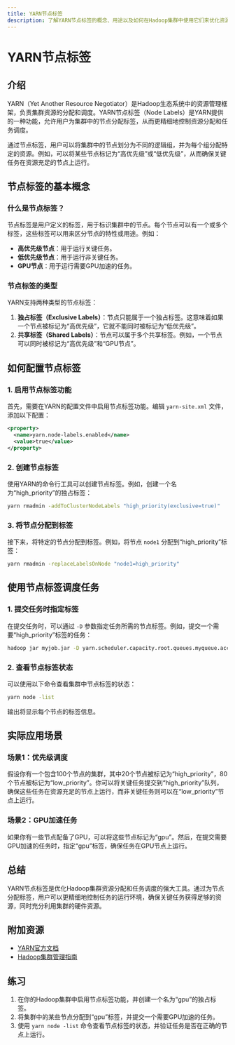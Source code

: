 ```yaml
---
title: YARN节点标签
description: 了解YARN节点标签的概念、用途以及如何在Hadoop集群中使用它们来优化资源分配。
---
```


# YARN节点标签

## 介绍

YARN（Yet Another Resource Negotiator）是Hadoop生态系统中的资源管理框架，负责集群资源的分配和调度。YARN节点标签（Node Labels）是YARN提供的一种功能，允许用户为集群中的节点分配标签，从而更精细地控制资源分配和任务调度。

通过节点标签，用户可以将集群中的节点划分为不同的逻辑组，并为每个组分配特定的资源。例如，可以将某些节点标记为“高优先级”或“低优先级”，从而确保关键任务在资源充足的节点上运行。

## 节点标签的基本概念

### 什么是节点标签？

节点标签是用户定义的标签，用于标识集群中的节点。每个节点可以有一个或多个标签，这些标签可以用来区分节点的特性或用途。例如：

- **高优先级节点**：用于运行关键任务。
- **低优先级节点**：用于运行非关键任务。
- **GPU节点**：用于运行需要GPU加速的任务。

### 节点标签的类型

YARN支持两种类型的节点标签：

1. **独占标签（Exclusive Labels）**：节点只能属于一个独占标签。这意味着如果一个节点被标记为“高优先级”，它就不能同时被标记为“低优先级”。
2. **共享标签（Shared Labels）**：节点可以属于多个共享标签。例如，一个节点可以同时被标记为“高优先级”和“GPU节点”。

## 如何配置节点标签

### 1. 启用节点标签功能

首先，需要在YARN的配置文件中启用节点标签功能。编辑 `yarn-site.xml` 文件，添加以下配置：

```xml
<property>
  <name>yarn.node-labels.enabled</name>
  <value>true</value>
</property>
```

### 2. 创建节点标签

使用YARN的命令行工具可以创建节点标签。例如，创建一个名为“high_priority”的独占标签：

```bash
yarn rmadmin -addToClusterNodeLabels "high_priority(exclusive=true)"
```

### 3. 将节点分配到标签

接下来，将特定的节点分配到标签。例如，将节点 `node1` 分配到“high_priority”标签：

```bash
yarn rmadmin -replaceLabelsOnNode "node1=high_priority"
```

## 使用节点标签调度任务

### 1. 提交任务时指定标签

在提交任务时，可以通过 `-D` 参数指定任务所需的节点标签。例如，提交一个需要“high_priority”标签的任务：

```bash
hadoop jar myjob.jar -D yarn.scheduler.capacity.root.queues.myqueue.accessible-node-labels=high_priority
```

### 2. 查看节点标签状态

可以使用以下命令查看集群中节点标签的状态：

```bash
yarn node -list
```

输出将显示每个节点的标签信息。

## 实际应用场景

### 场景1：优先级调度

假设你有一个包含100个节点的集群，其中20个节点被标记为“high_priority”，80个节点被标记为“low_priority”。你可以将关键任务提交到“high_priority”队列，确保这些任务在资源充足的节点上运行，而非关键任务则可以在“low_priority”节点上运行。

### 场景2：GPU加速任务

如果你有一些节点配备了GPU，可以将这些节点标记为“gpu”。然后，在提交需要GPU加速的任务时，指定“gpu”标签，确保任务在GPU节点上运行。

## 总结

YARN节点标签是优化Hadoop集群资源分配和任务调度的强大工具。通过为节点分配标签，用户可以更精细地控制任务的运行环境，确保关键任务获得足够的资源，同时充分利用集群的硬件资源。

## 附加资源

- [YARN官方文档](https://hadoop.apache.org/docs/current/hadoop-yarn/hadoop-yarn-site/NodeLabel.html)
- [Hadoop集群管理指南](https://hadoop.apache.org/docs/current/hadoop-project-dist/hadoop-common/ClusterSetup.html)

## 练习

1. 在你的Hadoop集群中启用节点标签功能，并创建一个名为“gpu”的独占标签。
2. 将集群中的某些节点分配到“gpu”标签，并提交一个需要GPU加速的任务。
3. 使用 `yarn node -list` 命令查看节点标签的状态，并验证任务是否在正确的节点上运行。
